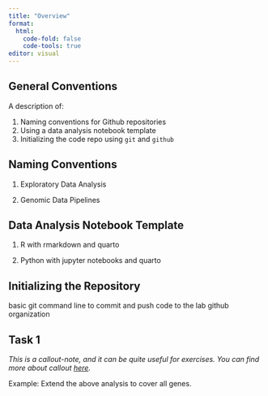 ```yaml
---
title: "Overview"
format: 
  html:
    code-fold: false
    code-tools: true
editor: visual
---
```


::: callout-tip
## General Conventions

A description of:

1. Naming conventions for Github repositories
2. Using a data analysis notebook template
3. Initializing the code repo using `git` and `github`

:::

<!-- You can experiment with `code-fold` and `code-tools` in the yaml header above to change how the code cells look like. -->

## Naming Conventions

1. Exploratory Data Analysis

2. Genomic Data Pipelines

## Data Analysis Notebook Template

1. R with rmarkdown and quarto

2. Python with jupyter notebooks and quarto

## Initializing the Repository

basic git command line to commit and push code to the lab github organization

::: callout-note
## Task 1

*This is a callout-note, and it can be quite useful for exercises. You can find more about callout [here](https://quarto.org/docs/authoring/callouts.html).*

Example: Extend the above analysis to cover all genes.
:::
